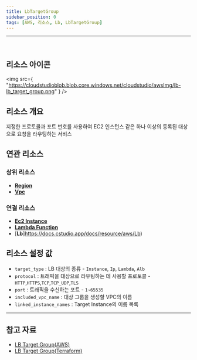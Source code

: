 ```yaml
---
title: LbTargetGroup
sidebar_position: 0
tags: [AWS, 리소스, Lb, LbTargetGroup]
---
```


<hr />
<br />

## 리소스 아이콘

<img
    src={
        "https://cloudstudioblob.blob.core.windows.net/cloudstudio/awsImg/lb-lb_target_group.png"
    }
/>

## 리소스 개요

지정한 프로토콜과 포트 번호를 사용하여 EC2 인스턴스 같은 하나 이상의 등록된 대상으로 요청을 라우팅하는 서비스

## 연관 리소스

### 상위 리소스

-   [**Region**](https://docs.cstudio.app/docs/resource/aws/Base/Region)
-   [**Vpc**](https://docs.cstudio.app/docs/resource/aws/Vpc/Vpc)

### 연결 리소스

-   [**Ec2 Instance**](https://docs.cstudio.app/docs/resource/aws/Ec2/Instance)
-   [**Lambda Function**](https://docs.cstudio.app/docs/resource/aws/Lambda/LambdaFunction)
-   [**Lb**]https://docs.cstudio.app/docs/resource/aws/Lb)

## 리소스 설정 값

-   `target_type` : LB 대상의 종류 - `Instance`, `Ip`, `Lambda`, `Alb`
-   `protocol` : 트래픽을 대상으로 라우팅하는 데 사용할 프로토콜 - `HTTP`,`HTTPS`,`TCP`,`TCP_UDP`,`TLS`
-   `port` : 트래픽을 수신하는 포트 - `1~65535`
-   `included_vpc_name` : 대상 그룹을 생성할 VPC의 이름
-   `linked_instance_names` : Target Instance의 이름 목록


---

## 참고 자료

-   [LB Target Group(AWS)](https://docs.aws.amazon.com/ko_kr/elasticloadbalancing/latest/application/load-balancer-target-groups.html)
-   [LB Target Group(Terraform)](https://registry.terraform.io/providers/hashicorp/aws/latest/docs/resources/lb_target_group)